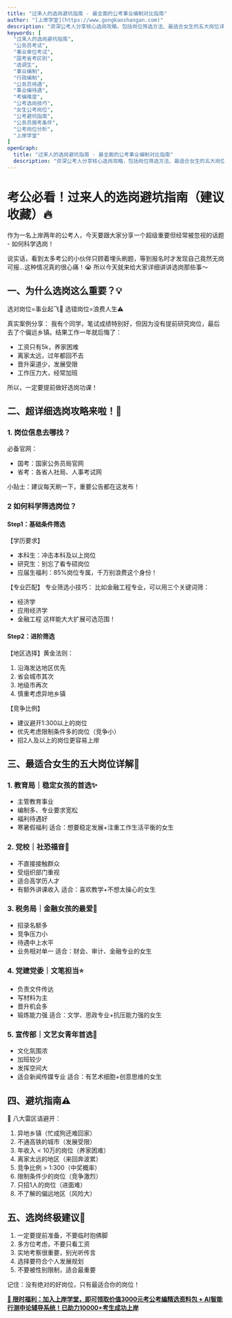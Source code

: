 ```yaml
---
title: "过来人的选岗避坑指南 - 最全面的公考事业编制对比指南"
author: "[上岸学堂](https://www.gongkaoshangan.com)"
description: "资深公考人分享核心选岗攻略，包括岗位筛选方法、最适合女生的五大岗位详解、八大雷区预警等实用信息。从基础条件到进阶筛选，助您避开求职陷阱，找到最适合的公考岗位。"
keywords: [
  "过来人的选岗避坑指南",
  "公务员考试",
  "事业单位考试",
  "国考省考区别",
  "选调生",
  "事业编制",
  "行政编制",
  "公务员待遇",
  "事业编待遇",
  "考编难度",
  "公考选岗技巧",
  "女生公考岗位",
  "公考避坑指南",
  "公务员报考条件",
  "公考岗位分析",
  "上岸学堂"
]
openGraph:
  title: "过来人的选岗避坑指南 - 最全面的公考事业编制对比指南"
  description: "资深公考人分享核心选岗攻略，包括岗位筛选方法、最适合女生的五大岗位详解、八大雷区预警等实用信息。从基础条件到进阶筛选，助您避开求职陷阱，找到最适合的公考岗位。"
---
```


# 考公必看！过来人的选岗避坑指南（建议收藏）🔥

作为一名上岸两年的公考人，今天要跟大家分享一个超级重要但经常被忽视的话题 - 如何科学选岗！

说实话，看到太多考公的小伙伴只顾着埋头刷题，等到报名时才发现自己竟然无岗可报...这种情况真的很心痛！😭 所以今天就来给大家详细讲讲选岗那些事～

## 一、为什么选岗这么重要？💡

选对岗位=事业起飞🚀
选错岗位=浪费人生⚠️

真实案例分享：
我有个同学，笔试成绩特别好，但因为没有提前研究岗位，最后去了个偏远乡镇。结果工作一年就后悔了：
- 工资只有5k，养家困难
- 离家太远，过年都回不去
- 晋升渠道少，发展受限
- 工作压力大，经常加班

所以，一定要提前做好选岗功课！

## 二、超详细选岗攻略来啦！🎯

### 1️. 岗位信息去哪找？

必备官网：
- 国考：国家公务员局官网
- 省考：各省人社局、人事考试网

小贴士：建议每天刷一下，重要公告都在这发布！

### 2️ 如何科学筛选岗位？

#### Step1：基础条件筛选

【学历要求】
- 本科生：冲击本科及以上岗位
- 研究生：别忘了看专硕岗位
- 应届生福利：85%岗位专属，千万别浪费这个身份！

【专业匹配】
专业筛选小技巧：
比如金融工程专业，可以用三个关键词筛：
- 经济学
- 应用经济学
- 金融工程
这样能大大扩展可选范围！

#### Step2：进阶筛选

【地区选择】黄金法则：
1. 沿海发达地区优先
2. 省会城市其次
3. 地级市再次
4. 慎重考虑异地乡镇

【竞争比例】
- 建议避开1:300以上的岗位
- 优先考虑限制条件多的岗位（竞争小）
- 招2人及以上的岗位更容易上岸

## 三、最适合女生的五大岗位详解👑

### 1. 教育局｜稳定女孩的首选✨
- 主管教育事业
- 编制多、专业要求宽松
- 福利待遇好
- 寒暑假福利
适合：想要稳定发展+注重工作生活平衡的女生

### 2. 党校｜社恐福音🌟
- 不直接接触群众
- 受组织部门重视
- 适合高学历人才
- 有额外讲课收入
适合：喜欢教学+不想太操心的女生

### 3. 税务局｜金融女孩的最爱💫
- 招录名额多
- 竞争压力小
- 待遇中上水平
- 业务相对单一
适合：财会、审计、金融专业的女生

### 4. 党建党委｜文笔担当⭐
- 负责文件传达
- 写材料为主
- 晋升机会多
- 锻炼能力强
适合：文学、思政专业+抗压能力强的女生

### 5. 宣传部｜文艺女青年首选💫
- 文化氛围浓
- 加班较少
- 发挥空间大
- 适合新闻传媒专业
适合：有艺术细胞+创意思维的女生

## 四、避坑指南⚠️

🚫 八大雷区请避开：
1. 异地乡镇（忙成狗还难回家）
2. 不通高铁的城市（发展受限）
3. 年收入 < 10万的岗位（养家困难）
4. 离家太远的地区（来回奔波累）
5. 竞争比例 > 1:300（中奖概率）
6. 限制条件少的岗位（竞争激烈）
7. 只招1人的岗位（进面难）
8. 不了解的偏远地区（风险大）

## 五、选岗终极建议🌈

1. 一定要提前准备，不要临时抱佛脚
2. 多方位考虑，不要只看工资
3. 实地考察很重要，别光听传言
4. 选择要符合个人发展规划
5. 不要被性别限制，适合最重要

记住：没有绝对的好岗位，只有最适合你的岗位！

**[🎁 限时福利：加入上岸学堂，即可领取价值3000元考公考编精选资料包 + AI智能行测申论辅导系统！已助力10000+考生成功上岸](https://note.gongkaoshangan.com)**